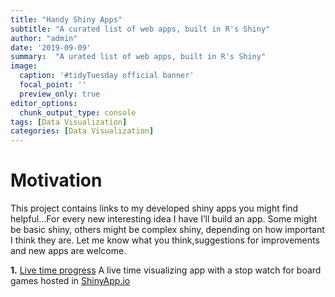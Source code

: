 ```yaml
---
title: "Handy Shiny Apps"
subtitle: "A curated list of web apps, built in R's Shiny"
author: "admin"
date: '2019-09-09'
summary:  "A urated list of web apps, built in R's Shiny"
image:
  caption: '#tidyTuesday official banner'
  focal_point: ''
  preview_only: true
editor_options: 
  chunk_output_type: console
tags: [Data Visualization]
categories: [Data Visualization]   
---
```

# Motivation

This project contains links to my developed shiny apps you might find helpful...For every new interesting idea I have I'll build an app. Some might be basic shiny, others might be complex shiny, depending on how important I think they are. Let me know what you think,suggestions for improvements and new apps are welcome. 

**1.** [Live time progress](https://carlvinjerry3.shinyapps.io/AreWeThereYet1n2/) A live time visualizing app with a stop watch for board games hosted in [ShinyApp.io](https://www.shinyapps.io/)